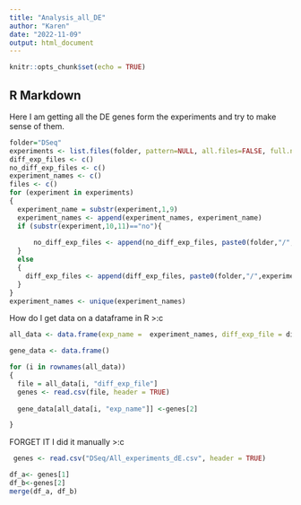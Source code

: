 ```yaml
---
title: "Analysis_all_DE"
author: "Karen"
date: "2022-11-09"
output: html_document
---
```


```r
knitr::opts_chunk$set(echo = TRUE)
```

## R Markdown

Here I am getting all the DE genes form the experiments and try to make sense of them. 

```r
folder="DSeq"
experiments <- list.files(folder, pattern=NULL, all.files=FALSE, full.names=FALSE)
diff_exp_files <- c()
no_diff_exp_files <- c()
experiment_names <- c()
files <- c()
for (experiment in experiments)
{
  experiment_name = substr(experiment,1,9)
  experiment_names <- append(experiment_names, experiment_name)
  if (substr(experiment,10,11)=="no"){
    
      no_diff_exp_files <- append(no_diff_exp_files, paste0(folder,"/",experiment))
  }
  else
  {
    diff_exp_files <- append(diff_exp_files, paste0(folder,"/",experiment))
  }
}
experiment_names <- unique(experiment_names)

```
How do I get data on a dataframe in R >:c

```r
all_data <- data.frame(exp_name =  experiment_names, diff_exp_file = diff_exp_files, no_diff_exp_file=no_diff_exp_files, diff_exp_genes=c(1,2,3), no_diff_exp_genes=c(1,2,3))

gene_data <- data.frame()

for (i in rownames(all_data))
{
  file = all_data[i, "diff_exp_file"]
  genes <- read.csv(file, header = TRUE)
 
  gene_data[all_data[i, "exp_name"]] <-genes[2]

}


```
FORGET IT I did it manually
\>:c



```r
 genes <- read.csv("DSeq/All_experiments_dE.csv", header = TRUE)

df_a<- genes[1]
df_b<-genes[2]
merge(df_a, df_b)
```






